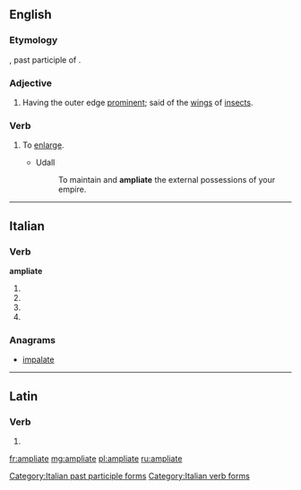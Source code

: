==English==

===Etymology===
{{etyl|la|en}} {{lena}} {{term|ampliatus|lang=la}}, past participle of {{term|ampliare|lang=la||to make wider}}.

===Adjective===
{{en-adj}}

# {{zoology}} Having the outer edge [[prominent]]; said of the [[wing]]s of [[insect]]s.

===Verb===
{{en-verb|ampliat|es}}

# {{transitive|obsolete}} To [[enlarge]].
#* Udall
#*: To maintain and '''ampliate''' the external possessions of your empire.

{{Webster 1913}}

----

==Italian==

===Verb===
'''ampliate'''

# {{conjugation of|ampliare||2|p|pres|ind|lang=it}}
# {{conjugation of|ampliare||2|p|imp|lang=it}}
# {{conjugation of|ampliare||2|p|pres|sub|lang=it}}
# {{form of|[[feminine|Feminine]] plural|ampliato}}

===Anagrams===
* [[impalate#Italian|impalate]]

[[Category:Italian past participle forms]]
[[Category:Italian verb forms]]

----

==Latin==

===Verb===
{{la-verb-form|ampliāte}}

# {{conjugation of|amplio|ampliō|1|p|pres|act|imp|lang=la}}

[[fr:ampliate]]
[[mg:ampliate]]
[[pl:ampliate]]
[[ru:ampliate]]